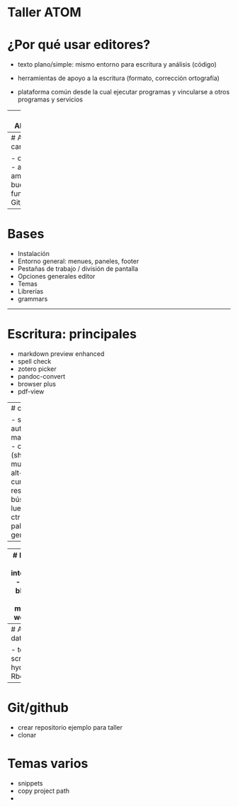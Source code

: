 # Taller ATOM



# ¿Por qué usar editores?

- texto plano/simple: mismo entorno para escritura y análisis (código)

- herramientas de apoyo a la escritura (formato, corrección ortografía)

- plataforma común desde la cual ejecutar programas y vincularse a otros programas y servicios

---
# IDEs: Alternativas

- Emacs
- Vim
- Sublime
- ATOM

---
# ATOM: características

- open source
- adaptable
- ameno
- muy buenas funciones Git/Github

---
# Bases

- Instalación
- Entorno general: menues, paneles, footer
- Pestañas de trabajo / división de pantalla
- Opciones generales editor
- Temas
- Librerías
- grammars

---

# Escritura: principales

- markdown preview enhanced
- spell check
- zotero picker
- pandoc-convert
- browser plus
- pdf-view

---
# cosas de edición

- soft-wrap
- ctrl+j
- auto indent
- mayusculas/minúsculas
- cambio de lineas (shift+flecha)
- cursor multiple (ctrl + mouse o alt+shift)
- activar cursor multiple en resultados de búsqueda (Find All, luego shift+Enter)
- ctrl+d selecciona palabra destacada y genera cursor múltiple
-

---
# Escritura: otros interesantes
- cursor / bloques
- zen
- minimap
- wordcount

---
# Análisis datos R

- terminal
- script
- hydrogen
- Rbox?

---
# Git/github

- crear repositorio ejemplo para taller
- clonar



# Temas varios
- snippets
- copy project path
-
